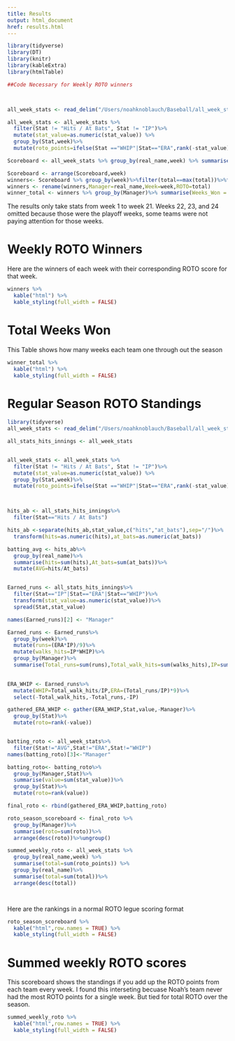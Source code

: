 ```yaml
---
title: Results
output: html_document
href: results.html
---
```

```r
library(tidyverse)
library(DT)
library(knitr)
library(kableExtra)
library(htmlTable)

##Code Necessary for Weekly ROTO winners



all_week_stats <- read_delim("/Users/noahknoblauch/Baseball/all_week_stats.txt",delim="\t",guess_max=10000)

all_week_stats <- all_week_stats %>%
  filter(Stat != "Hits / At Bats", Stat != "IP")%>%
  mutate(stat_value=as.numeric(stat_value)) %>%
  group_by(Stat,week)%>%
  mutate(roto_points=ifelse(Stat =="WHIP"|Stat=="ERA",rank(-stat_value),rank(stat_value)))

Scoreboard <- all_week_stats %>% group_by(real_name,week) %>% summarise(total=sum(roto_points))

Scoreboard <- arrange(Scoreboard,week)
winners<- Scoreboard %>% group_by(week)%>%filter(total==max(total))%>%filter(week!=22,week!=23,week!=24)
winners <- rename(winners,Manager=real_name,Week=week,ROTO=total)
winner_total <- winners %>% group_by(Manager)%>% summarise(Weeks_Won = n())%>% arrange(desc(Weeks_Won))


```
The results only take stats from week 1 to week 21.  Weeks 22, 23, and 24 omitted because those were the playoff weeks, some teams were not paying attention for those weeks.    


# Weekly ROTO Winners
Here are the winners of each week with their corresponding ROTO score for that week. 

```r
winners %>% 
  kable("html") %>%
  kable_styling(full_width = FALSE)


```

# Total Weeks Won
This Table shows how many weeks each team one through out the season
```r
winner_total %>% 
  kable("html") %>%
  kable_styling(full_width = FALSE)
```




# Regular Season ROTO Standings

```r
library(tidyverse)
all_week_stats <- read_delim("/Users/noahknoblauch/Baseball/all_week_stats.txt",delim="\t",guess_max=10000)

all_stats_hits_innings <- all_week_stats


all_week_stats <- all_week_stats %>%
  filter(Stat != "Hits / At Bats", Stat != "IP")%>%
  mutate(stat_value=as.numeric(stat_value)) %>%
  group_by(Stat,week)%>%
  mutate(roto_points=ifelse(Stat =="WHIP"|Stat=="ERA",rank(-stat_value),rank(stat_value)))



hits_ab <- all_stats_hits_innings%>%
  filter(Stat=="Hits / At Bats")

hits_ab <-separate(hits_ab,stat_value,c("hits","at_bats"),sep="/")%>%
  transform(hits=as.numeric(hits),at_bats=as.numeric(at_bats))

batting_avg <- hits_ab%>%
  group_by(real_name)%>%
  summarise(hits=sum(hits),At_bats=sum(at_bats))%>%
  mutate(AVG=hits/At_bats)


Earned_runs <- all_stats_hits_innings%>%
  filter(Stat=="IP"|Stat=="ERA"|Stat=="WHIP")%>%
  transform(stat_value=as.numeric(stat_value))%>%
  spread(Stat,stat_value)

names(Earned_runs)[2] <- "Manager"

Earned_runs <- Earned_runs%>%
  group_by(week)%>%
  mutate(runs=(ERA*IP)/9)%>%
  mutate(walks_hits=IP*WHIP)%>%
  group_by(Manager)%>%
  summarise(Total_runs=sum(runs),Total_walk_hits=sum(walks_hits),IP=sum(IP))
  

ERA_WHIP <- Earned_runs%>%
  mutate(WHIP=Total_walk_hits/IP,ERA=(Total_runs/IP)*9)%>%
  select(-Total_walk_hits,-Total_runs,-IP)

gathered_ERA_WHIP <- gather(ERA_WHIP,Stat,value,-Manager)%>%
  group_by(Stat)%>%
  mutate(roto=rank(-value))


batting_roto <- all_week_stats%>%
  filter(Stat!="AVG",Stat!="ERA",Stat!="WHIP")
names(batting_roto)[3]<-"Manager"

batting_roto<- batting_roto%>%
  group_by(Manager,Stat)%>%
  summarise(value=sum(stat_value))%>%
  group_by(Stat)%>%
  mutate(roto=rank(value))

final_roto <- rbind(gathered_ERA_WHIP,batting_roto)

roto_season_scoreboard <- final_roto %>%
  group_by(Manager)%>%
  summarise(roto=sum(roto))%>%
  arrange(desc(roto))%>%ungroup()

summed_weekly_roto <- all_week_stats %>%
  group_by(real_name,week) %>%
  summarise(total=sum(roto_points)) %>%
  group_by(real_name)%>%
  summarise(total=sum(total))%>%
  arrange(desc(total))




```

Here are the rankings in a normal ROTO legue scoring format  
```r
roto_season_scoreboard %>% 
  kable("html",row.names = TRUE) %>%
  kable_styling(full_width = FALSE)
```


# Summed weekly ROTO scores

This scoreboard shows the standings if you add up the ROTO points from each team every week.  I found this interseting becuase Noah's team never had the most ROTO points for a single week. But tied for total ROTO over the season.  
```r
summed_weekly_roto %>% 
  kable("html",row.names = TRUE) %>%
  kable_styling(full_width = FALSE)
```



